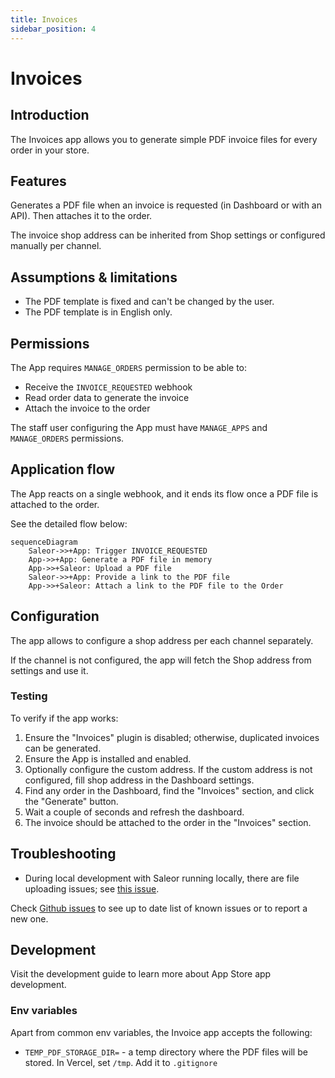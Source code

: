 ```yaml
---
title: Invoices
sidebar_position: 4
---
```



# Invoices

<AppMetadata
  minSaleorVersion="3.10"
  roadmapUrl="https://github.com/saleor/apps/labels/App%3A%20Invoices"
  githubUrl="https://github.com/saleor/apps/tree/main/apps/invoices"
/>

## Introduction

The Invoices app allows you to generate simple PDF invoice files for every order in your store.

## Features

Generates a PDF file when an invoice is requested (in Dashboard or with an API). Then attaches it to the order.

The invoice shop address can be inherited from Shop settings or configured manually per channel.

## Assumptions & limitations

- The PDF template is fixed and can't be changed by the user.
- The PDF template is in English only.

## Permissions

The App requires `MANAGE_ORDERS` permission to be able to:

- Receive the `INVOICE_REQUESTED` webhook
- Read order data to generate the invoice
- Attach the invoice to the order

The staff user configuring the App must have `MANAGE_APPS` and `MANAGE_ORDERS` permissions.

## Application flow

The App reacts on a single webhook, and it ends its flow once a PDF file is attached to the order.

See the detailed flow below:

```mermaid
sequenceDiagram
    Saleor->>+App: Trigger INVOICE_REQUESTED
    App->>+App: Generate a PDF file in memory
    App->>+Saleor: Upload a PDF file
    Saleor->>+App: Provide a link to the PDF file
    App->>+Saleor: Attach a link to the PDF file to the Order
```

## Configuration

The app allows to configure a shop address per each channel separately.

If the channel is not configured, the app will fetch the Shop address from settings and use it.

### Testing

To verify if the app works:

1. Ensure the "Invoices" plugin is disabled; otherwise, duplicated invoices can be generated.
2. Ensure the App is installed and enabled.
3. Optionally configure the custom address. If the custom address is not configured, fill shop address in the Dashboard settings.
4. Find any order in the Dashboard, find the "Invoices" section, and click the "Generate" button.
5. Wait a couple of seconds and refresh the dashboard.
6. The invoice should be attached to the order in the "Invoices" section.

## Troubleshooting

- During local development with Saleor running locally, there are file uploading issues; see [this issue](https://github.com/saleor/apps/issues/285).

Check [Github issues](https://github.com/saleor/apps/labels/App%3A%20Invoices) to see up to date list of known issues or to report a new one.

## Development

Visit the development guide to learn more about App Store app development.

### Env variables

Apart from common env variables, the Invoice app accepts the following:

- `TEMP_PDF_STORAGE_DIR=` - a temp directory where the PDF files will be stored. In Vercel, set `/tmp`. Add it to `.gitignore`
